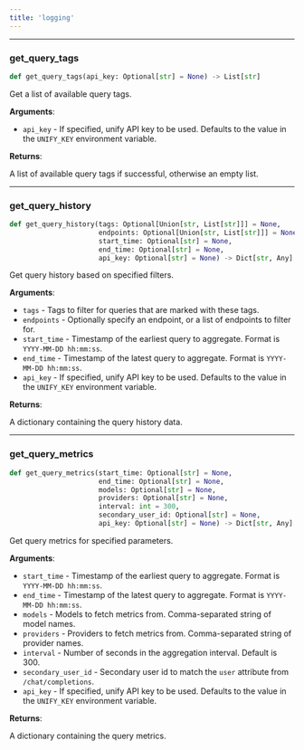 ```yaml
---
title: 'logging'
---
```


<a id="utils.logging.get_query_tags"></a>

---

### get\_query\_tags

```python
def get_query_tags(api_key: Optional[str] = None) -> List[str]
```

Get a list of available query tags.

**Arguments**:

- `api_key` - If specified, unify API key to be used. Defaults
  to the value in the `UNIFY_KEY` environment variable.
  

**Returns**:

  A list of available query tags if successful, otherwise an empty list.

<a id="utils.logging.get_query_history"></a>

---

### get\_query\_history

```python
def get_query_history(tags: Optional[Union[str, List[str]]] = None,
                      endpoints: Optional[Union[str, List[str]]] = None,
                      start_time: Optional[str] = None,
                      end_time: Optional[str] = None,
                      api_key: Optional[str] = None) -> Dict[str, Any]
```

Get query history based on specified filters.

**Arguments**:

- `tags` - Tags to filter for queries that are marked with these tags.
- `endpoints` - Optionally specify an endpoint, or a list of endpoints to filter for.
- `start_time` - Timestamp of the earliest query to aggregate. Format is `YYYY-MM-DD hh:mm:ss`.
- `end_time` - Timestamp of the latest query to aggregate. Format is `YYYY-MM-DD hh:mm:ss`.
- `api_key` - If specified, unify API key to be used. Defaults to the value in the `UNIFY_KEY` environment variable.
  

**Returns**:

  A dictionary containing the query history data.

<a id="utils.logging.get_query_metrics"></a>

---

### get\_query\_metrics

```python
def get_query_metrics(start_time: Optional[str] = None,
                      end_time: Optional[str] = None,
                      models: Optional[str] = None,
                      providers: Optional[str] = None,
                      interval: int = 300,
                      secondary_user_id: Optional[str] = None,
                      api_key: Optional[str] = None) -> Dict[str, Any]
```

Get query metrics for specified parameters.

**Arguments**:

- `start_time` - Timestamp of the earliest query to aggregate. Format is `YYYY-MM-DD hh:mm:ss`.
- `end_time` - Timestamp of the latest query to aggregate. Format is `YYYY-MM-DD hh:mm:ss`.
- `models` - Models to fetch metrics from. Comma-separated string of model names.
- `providers` - Providers to fetch metrics from. Comma-separated string of provider names.
- `interval` - Number of seconds in the aggregation interval. Default is 300.
- `secondary_user_id` - Secondary user id to match the `user` attribute from `/chat/completions`.
- `api_key` - If specified, unify API key to be used. Defaults to the value in the `UNIFY_KEY` environment variable.
  

**Returns**:

  A dictionary containing the query metrics.

<a id="utils.router_deployment"></a>

